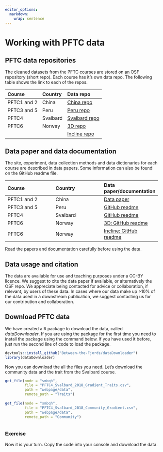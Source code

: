 ```yaml
---
editor_options: 
  markdown: 
    wrap: sentence
---
```


# Working with PFTC data {#sec-pftc-data}


## PFTC data repositories

The cleaned datasets from the PFTC courses are stored on an OSF repository (short repo).
Each course has it's own data repo.
The following table shows the link to each of the repos.

| Course  | Country  | Data repo  |
|:---|:---|:---|
| PFTC1 and 2  | China  | [China repo](https://osf.io/f3knq/) |
| PFTC3 and 5  | Peru  | [Peru repo](https://osf.io/gs8u6/) |
| PFTC4  | Svalbard  | [Svalbard repo](https://osf.io/smbqh/) |
| PFTC6  | Norway  | [3D repo](https://osf.io/pk4bg/) |
|  |   | [Incline repo](to be added) |


## Data paper and data documentation

The site, experiment, data collection methods and data dictionaries for each course are described in data papers.
Some information can also be found on the GitHub readme file.

| Course  | Country  | Data paper/documentation  |
|:---|:---|:---|
| PFTC1 and 2  | China  | [Data paper](https://www.nature.com/articles/s41597-020-0529-0) |
| PFTC3 and 5  | Peru  | [GitHub readme](https://github.com/Plant-Functional-Trait-Course/pftc3_punaproject_pftc5) |
| PFTC4  | Svalbard  | [GitHub readme](https://github.com/Plant-Functional-Trait-Course/PFTC_4_Svalbard) |
| PFTC6  | Norway  | [3D: GitHub readme](https://github.com/Plant-Functional-Trait-Course/PFTC6_Norway) |
| PFTC6  | Norway  | [Incline: GitHub readme](https://github.com/srg101/PFTC6_Group1) |

Read the papers and documentation carefully before using the data.


## Data usage and citation

The data are available for use and teaching purposes under a CC-BY licence.
We suggest to cite the data paper if available, or alternatively the OSF repo.
We appreciate being contacted for advice or collaboration, if relevant, by users of these data.
In cases where our data make up >10% of the data used in a downstream publication, we suggest contacting us for our contribution and collaboration. 



## Download PFTC data

We have created a R package to download the data, called *dataDownloader*.
If you are using the package for the first time you need to install the package using the  command below.
If you have used it before, just run the second line of code to load the package.

```r
devtools::install_github("Between-the-Fjords/dataDownloader")
library(dataDownloader)
```

Now you can download the all the files you need.
Let's download the community data and the trait from the Svalbard course.

```r
get_file(node = "smbqh",
         file = "PFTC4_Svalbard_2018_Gradient_Traits.csv",
         path = "webpage/data",
         remote_path = "Traits")
                       
get_file(node = "smbqh",
         file = "PFTC4_Svalbard_2018_Community_Gradient.csv",
         path = "webpage/data",
         remote_path = "Community")
                       
```


### Exercise {- .exercise .toc-ignore}

Now it is your turn.
Copy the code into your console and download the data.

